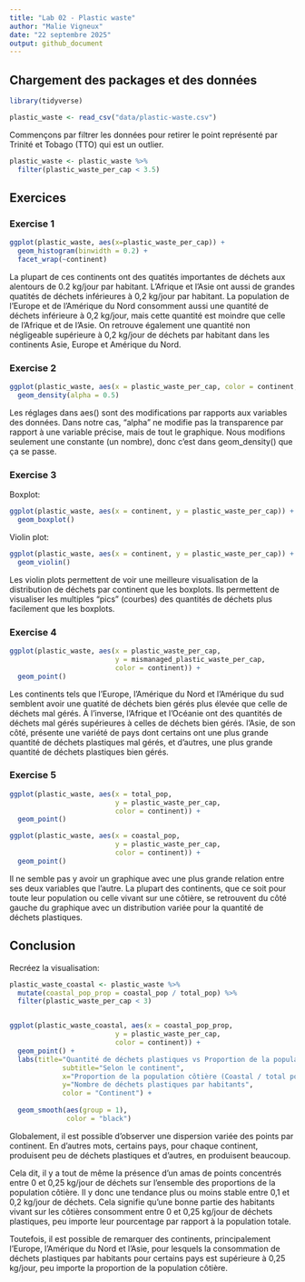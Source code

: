```yaml
---
title: "Lab 02 - Plastic waste"
author: "Malie Vigneux"
date: "22 septembre 2025"
output: github_document
---
```


## Chargement des packages et des données

```r
library(tidyverse) 
```

```r
plastic_waste <- read_csv("data/plastic-waste.csv")
```

Commençons par filtrer les données pour retirer le point représenté par Trinité et Tobago (TTO) qui est un outlier.

```r
plastic_waste <- plastic_waste %>%
  filter(plastic_waste_per_cap < 3.5)
```


## Exercices

### Exercise 1

```r
ggplot(plastic_waste, aes(x=plastic_waste_per_cap)) +
  geom_histogram(binwidth = 0.2) +
  facet_wrap(~continent)
```

La plupart de ces continents ont des quatités importantes de déchets aux alentours de 0.2 kg/jour par habitant. L'Afrique et l'Asie ont aussi de grandes quatités de déchets inférieures à 0,2 kg/jour par habitant. La population de l'Europe et de l'Amérique du Nord consomment aussi une quantité de déchets inférieure à 0,2 kg/jour, mais cette quantité est moindre que celle  de l'Afrique et de l'Asie. On retrouve également une quantité non négligeable supérieure à 0,2 kg/jour de déchets par habitant dans les continents Asie, Europe et Amérique du Nord. 


### Exercise 2

```r
ggplot(plastic_waste, aes(x = plastic_waste_per_cap, color = continent, fill = continent)) +
  geom_density(alpha = 0.5)
```

Les réglages dans aes() sont des modifications par rapports aux variables des données. Dans notre cas, "alpha" ne modifie pas la transparence par rapport à une variable précise, mais de tout le graphique. Nous modifions seulement une constante (un nombre), donc c'est dans geom_density() que ça se passe.


### Exercise 3

Boxplot:

```r
ggplot(plastic_waste, aes(x = continent, y = plastic_waste_per_cap)) +
  geom_boxplot()
```

Violin plot:

```r
ggplot(plastic_waste, aes(x = continent, y = plastic_waste_per_cap)) +
  geom_violin()
```

Les violin plots permettent de voir une meilleure visualisation de la distribution de déchets par continent que les boxplots. Ils permettent de visualiser les multiples "pics" (courbes) des quantités de déchets plus facilement que les boxplots.


### Exercise 4

```r
ggplot(plastic_waste, aes(x = plastic_waste_per_cap, 
                          y = mismanaged_plastic_waste_per_cap,
                          color = continent)) +
  geom_point()
```

Les continents tels que l'Europe, l'Amérique du Nord et l'Amérique du sud semblent avoir une quatité de déchets bien gérés plus élevée que celle de déchets mal gérés. À l'inverse, l'Afrique et l'Océanie ont des quantités de déchets mal gérés supérieures à celles de déchets bien gérés. l'Asie, de son côté, présente une variété de pays dont certains ont une plus grande quantité de déchets plastiques mal gérés, et d'autres, une plus grande quantité de déchets plastiques bien gérés.

### Exercise 5


```r
ggplot(plastic_waste, aes(x = total_pop, 
                          y = plastic_waste_per_cap,
                          color = continent)) +
  geom_point()
```

```r
ggplot(plastic_waste, aes(x = coastal_pop, 
                          y = plastic_waste_per_cap,
                          color = continent)) +
  geom_point()
```

Il ne semble pas y avoir un graphique avec une plus grande relation entre ses deux variables que l'autre. La plupart des continents, que ce soit pour toute leur population ou celle vivant sur une côtière, se retrouvent du côté gauche du graphique avec un distribution variée pour la quantité de déchets plastiques.


## Conclusion

Recréez la visualisation:

```r
plastic_waste_coastal <- plastic_waste %>% 
  mutate(coastal_pop_prop = coastal_pop / total_pop) %>%
  filter(plastic_waste_per_cap < 3)


ggplot(plastic_waste_coastal, aes(x = coastal_pop_prop, 
                          y = plastic_waste_per_cap,
                          color = continent)) +
  geom_point() +
  labs(title="Quantité de déchets plastiques vs Proportion de la population côtière",
             subtitle="Selon le continent",
             x="Proportion de la population côtière (Coastal / total population)",
             y="Nombre de déchets plastiques par habitants",
             color = "Continent") +
  
  geom_smooth(aes(group = 1),
              color = "black")
```

Globalement, il est possible d'observer une dispersion variée des points par continent. En d'autres mots, certains pays, pour chaque continent, produisent peu de déchets plastiques et d'autres, en produisent beaucoup. 

Cela dit, il y a tout de même la présence d'un amas de points concentrés entre 0 et 0,25 kg/jour de déchets sur l'ensemble des proportions de la population côtière. Il y donc une tendance plus ou moins stable entre 0,1 et 0,2 kg/jour de déchets. Cela signifie qu'une bonne partie des habitants vivant sur les côtières consomment entre 0 et 0,25 kg/jour de déchets plastiques, peu importe leur pourcentage par rapport à la population totale. 

Toutefois, il est possible de remarquer des continents, principalement l'Europe, l'Amérique du Nord et l'Asie, pour lesquels la consommation de déchets plastiques par habitants pour certains pays est supérieure à 0,25 kg/jour, peu importe la proportion de la population côtière.

